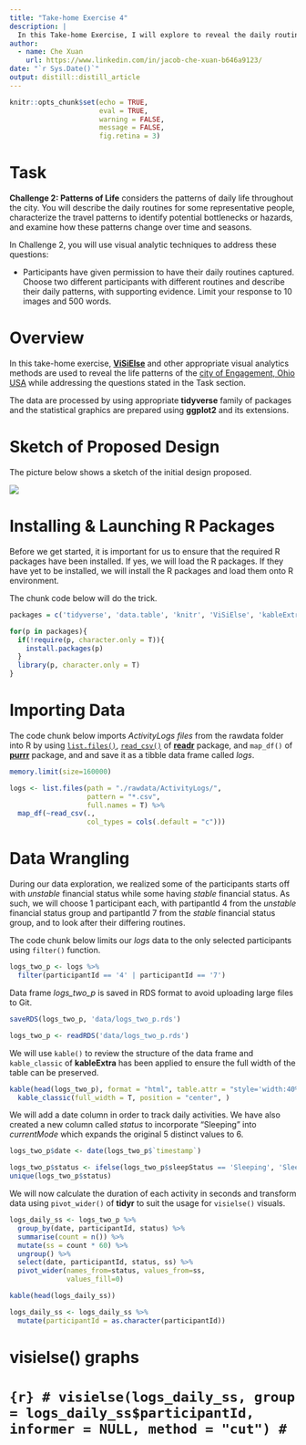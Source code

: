 ```yaml
---
title: "Take-home Exercise 4"
description: |
  In this Take-home Exercise, I will explore to reveal the daily routine of two selected participants of the city of Engagement, Ohio USA.
author:
  - name: Che Xuan 
    url: https://www.linkedin.com/in/jacob-che-xuan-b646a9123/
date: "`r Sys.Date()`"
output: distill::distill_article
---
```


```r
knitr::opts_chunk$set(echo = TRUE,
                      eval = TRUE,
                      warning = FALSE,
                      message = FALSE,
                      fig.retina = 3)
```


# Task

**Challenge 2: Patterns of Life** considers the patterns of daily life throughout the city. You will describe the daily routines for some representative people, characterize the travel patterns to identify potential bottlenecks or hazards, and examine how these patterns change over time and seasons.

In Challenge 2, you will use visual analytic techniques to address these questions:

- Participants have given permission to have their daily routines captured. Choose two different participants with different routines and describe their daily patterns, with supporting evidence. Limit your response to 10 images and 500 words.

# Overview

In this take-home exercise, [**ViSiElse**](https://cran.r-project.org/web/packages/ViSiElse/index.html) and other appropriate visual analytics methods are used to reveal the life patterns of the [city of Engagement, Ohio USA](https://vast-challenge.github.io/2022/) while addressing the questions stated in the Task section.

The data are processed by using appropriate **tidyverse** family of packages and the statistical graphics are prepared using **ggplot2** and its extensions.

# Sketch of Proposed Design

The picture below shows a sketch of the initial design proposed. 

![](img/image1.jpg)


# Installing & Launching R Packages

Before we get started, it is important for us to ensure that the required R packages have been installed. If yes, we will load the R packages. If they have yet to be installed, we will install the R packages and load them onto R environment.

The chunk code below will do the trick.

```r
packages = c('tidyverse', 'data.table', 'knitr', 'ViSiElse', 'kableExtra', 'lubridate')

for(p in packages){
  if(!require(p, character.only = T)){
    install.packages(p)
  }
  library(p, character.only = T)
}

```

# Importing Data

The code chunk below imports *ActivityLogs files* from the rawdata folder into R by using [`list.files()`](https://rdrr.io/r/base/list.files.html), [`read_csv()`](https://readr.tidyverse.org/reference/read_delim.html) of [**readr**](https://readr.tidyverse.org/) package, and `map_df()` of [**purrr**](https://www.rdocumentation.org/packages/purrr/versions/0.2.5) package, and and save it as a tibble data frame called *logs*.

```r
memory.limit(size=160000)
```

```r
logs <- list.files(path = "./rawdata/ActivityLogs/",
                   pattern = "*.csv", 
                   full.names = T) %>% 
  map_df(~read_csv(., 
                   col_types = cols(.default = "c"))) 
```


# Data Wrangling

During our data exploration, we realized some of the participants starts off with *unstable* financial status while some having *stable* financial status. As such, we will choose 1 participant each, with partipantId 4 from the *unstable* financial status group and partipantId 7 from the *stable* financial status group, and to look after their differing routines.

The code chunk below limits our *logs* data to the only selected participants using `filter()` function.

```r
logs_two_p <- logs %>%
  filter(participantId == '4' | participantId == '7')
```

Data frame *logs_two_p* is saved in RDS format to avoid uploading large files to Git.

```r
saveRDS(logs_two_p, 'data/logs_two_p.rds')
```

```r
logs_two_p <- readRDS('data/logs_two_p.rds')
```

We will use `kable()` to review the structure of the data frame and `kable_classic` of **kableExtra** has been applied to ensure the full width of the table can be preserved.

```r
kable(head(logs_two_p), format = "html", table.attr = "style='width:40%;'" ) %>% 
  kable_classic(full_width = T, position = "center", )
```

We will add a date column in order to track daily activities. We have also created a new column called *status* to incorporate "Sleeping" into *currentMode* which expands the original 5 distinct values to 6.

```r
logs_two_p$date <- date(logs_two_p$`timestamp`)

logs_two_p$status <- ifelse(logs_two_p$sleepStatus == 'Sleeping', 'Sleeping', logs_two_p$currentMode)
unique(logs_two_p$status)
```


We will now calculate the duration of each activity in seconds and transform data using `pivot_wider()` of **tidyr** to suit the usage for `visielse()` visuals.

```r
logs_daily_ss <- logs_two_p %>%
  group_by(date, participantId, status) %>%
  summarise(count = n()) %>%
  mutate(ss = count * 60) %>%
  ungroup() %>%
  select(date, participantId, status, ss) %>%
  pivot_wider(names_from=status, values_from=ss,
              values_fill=0)
```

```r
kable(head(logs_daily_ss))
```


```r
logs_daily_ss <- logs_daily_ss %>%
  mutate(participantId = as.character(participantId))
```





# visielse() graphs

# ```{r}
# visielse(logs_daily_ss, group = logs_daily_ss$participantId, informer = NULL, method = "cut")
# ```











